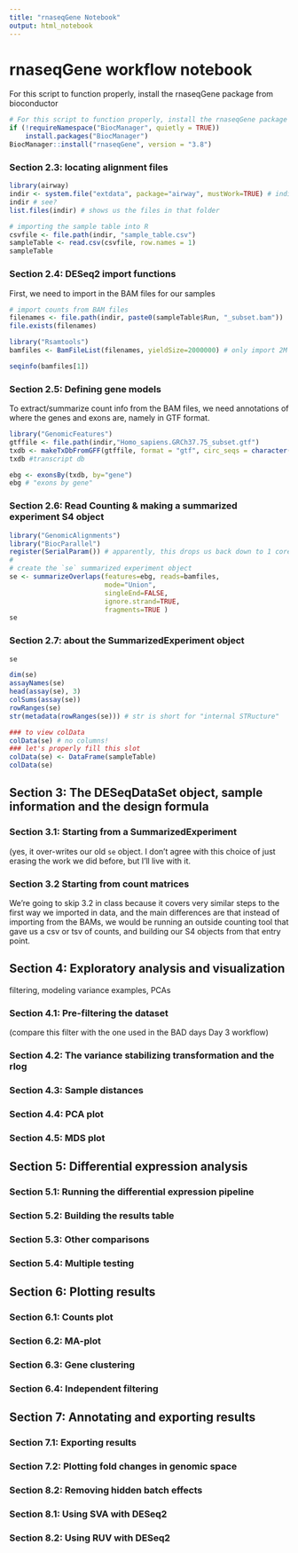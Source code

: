 ```yaml
---
title: "rnaseqGene Notebook"
output: html_notebook
---
```

# rnaseqGene workflow notebook


For this script to function properly, install the rnaseqGene package from bioconductor
```r
# For this script to function properly, install the rnaseqGene package from bioconductor using the commands directly below:
if (!requireNamespace("BiocManager", quietly = TRUE))
    install.packages("BiocManager")
BiocManager::install("rnaseqGene", version = "3.8")
```


### Section 2.3: locating alignment files
```r
library(airway)
indir <- system.file("extdata", package="airway", mustWork=TRUE) # indir variable is just the name of a folder
indir # see?
list.files(indir) # shows us the files in that folder

# importing the sample table into R
csvfile <- file.path(indir, "sample_table.csv")
sampleTable <- read.csv(csvfile, row.names = 1)
sampleTable
```

### Section 2.4: DESeq2 import functions
First, we need to import in the BAM files for our samples
```r
# import counts from BAM files
filenames <- file.path(indir, paste0(sampleTable$Run, "_subset.bam"))
file.exists(filenames)

library("Rsamtools")
bamfiles <- BamFileList(filenames, yieldSize=2000000) # only import 2M seqs at a time

seqinfo(bamfiles[1])
```

### Section 2.5: Defining gene models
To extract/summarize count info from the BAM files, we need annotations of where the genes and exons are, namely in GTF format.
```r
library("GenomicFeatures")
gtffile <- file.path(indir,"Homo_sapiens.GRCh37.75_subset.gtf")
txdb <- makeTxDbFromGFF(gtffile, format = "gtf", circ_seqs = character())
txdb #transcript db

ebg <- exonsBy(txdb, by="gene")
ebg # "exons by gene"
```

### Section 2.6: Read Counting & making a summarized experiment S4 object
```r
library("GenomicAlignments")
library("BiocParallel")
register(SerialParam()) # apparently, this drops us back down to 1 core use for the demo
# 
# create the `se` summarized experiment object
se <- summarizeOverlaps(features=ebg, reads=bamfiles,
                        mode="Union",
                        singleEnd=FALSE,
                        ignore.strand=TRUE,
                        fragments=TRUE )
se
```

### Section 2.7: about the SummarizedExperiment object
```r
se

dim(se)
assayNames(se)
head(assay(se), 3)
colSums(assay(se))
rowRanges(se)
str(metadata(rowRanges(se))) # str is short for "internal STRucture"

### to view colData
colData(se) # no columns!
### let's properly fill this slot
colData(se) <- DataFrame(sampleTable)
colData(se)
```

## Section 3: The DESeqDataSet object, sample information and the design formula

### Section 3.1: Starting from a SummarizedExperiment

(yes, it over-writes our old `se` object. I don't agree with this choice of just erasing the work we did before, but I'll live with it.

### Section 3.2 <skip> Starting from count matrices

We're going to skip 3.2 in class because it covers very similar steps to the first way we imported in data, and the main differences are that instead of importing from the BAMs, we would be running an outside counting tool that gave us a csv or tsv of counts, and building our S4 objects from that entry point.

## Section 4: Exploratory analysis and visualization

filtering, modeling variance examples, PCAs

### Section 4.1: Pre-filtering the dataset

(compare this filter with the one used in the BAD days Day 3 workflow)

### Section 4.2: The variance stabilizing transformation and the rlog
### Section 4.3: Sample distances
### Section 4.4: PCA plot
### Section 4.5: MDS plot
## Section 5: Differential expression analysis
### Section 5.1: Running the differential expression pipeline
### Section 5.2: Building the results table
### Section 5.3: Other comparisons
### Section 5.4: Multiple testing
## Section 6: Plotting results
### Section 6.1: Counts plot
### Section 6.2: MA-plot
### Section 6.3: Gene clustering
### Section 6.4: Independent filtering
## Section 7: Annotating and exporting results
### Section 7.1: Exporting results
### Section 7.2: Plotting fold changes in genomic space
### Section 8.2: Removing hidden batch effects
### Section 8.1: Using SVA with DESeq2
### Section 8.2: Using RUV with DESeq2